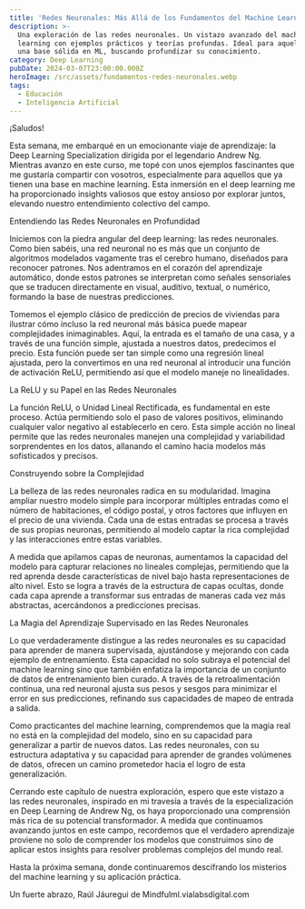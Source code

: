 ```yaml
---
title: 'Redes Neuronales: Más Allá de los Fundamentos del Machine Learning'
description: >-
  Una exploración de las redes neuronales. Un vistazo avanzado del machine
  learning con ejemplos prácticos y teorías profundas. Ideal para aquellos con
  una base sólida en ML, buscando profundizar su conocimiento.
category: Deep Learning
pubDate: 2024-03-07T23:00:00.000Z
heroImage: /src/assets/fundamentos-redes-neuronales.webp
tags:
  - Educación
  - Inteligencia Artificial
---
```


¡Saludos!

Esta semana, me embarqué en un emocionante viaje de aprendizaje: la Deep Learning Specialization dirigida por el legendario Andrew Ng. Mientras avanzo en este curso, me topé con unos ejemplos fascinantes que me gustaría compartir con vosotros, especialmente para aquellos que ya tienen una base en machine learning. Esta inmersión en el deep learning me ha proporcionado insights valiosos que estoy ansioso por explorar juntos, elevando nuestro entendimiento colectivo del campo.

Entendiendo las Redes Neuronales en Profundidad

Iniciemos con la piedra angular del deep learning: las redes neuronales. Como bien sabéis, una red neuronal no es más que un conjunto de algoritmos modelados vagamente tras el cerebro humano, diseñados para reconocer patrones. Nos adentramos en el corazón del aprendizaje automático, donde estos patrones se interpretan como señales sensoriales que se traducen directamente en visual, auditivo, textual, o numérico, formando la base de nuestras predicciones.

Tomemos el ejemplo clásico de predicción de precios de viviendas para ilustrar cómo incluso la red neuronal más básica puede mapear complejidades inimaginables. Aquí, la entrada es el tamaño de una casa, y a través de una función simple, ajustada a nuestros datos, predecimos el precio. Esta función puede ser tan simple como una regresión lineal ajustada, pero la convertimos en una red neuronal al introducir una función de activación ReLU, permitiendo así que el modelo maneje no linealidades.

La ReLU y su Papel en las Redes Neuronales

La función ReLU, o Unidad Lineal Rectificada, es fundamental en este proceso. Actúa permitiendo solo el paso de valores positivos, eliminando cualquier valor negativo al establecerlo en cero. Esta simple acción no lineal permite que las redes neuronales manejen una complejidad y variabilidad sorprendentes en los datos, allanando el camino hacia modelos más sofisticados y precisos.

Construyendo sobre la Complejidad

La belleza de las redes neuronales radica en su modularidad. Imagina ampliar nuestro modelo simple para incorporar múltiples entradas como el número de habitaciones, el código postal, y otros factores que influyen en el precio de una vivienda. Cada una de estas entradas se procesa a través de sus propias neuronas, permitiendo al modelo captar la rica complejidad y las interacciones entre estas variables.

A medida que apilamos capas de neuronas, aumentamos la capacidad del modelo para capturar relaciones no lineales complejas, permitiendo que la red aprenda desde características de nivel bajo hasta representaciones de alto nivel. Esto se logra a través de la estructura de capas ocultas, donde cada capa aprende a transformar sus entradas de maneras cada vez más abstractas, acercándonos a predicciones precisas.

La Magia del Aprendizaje Supervisado en las Redes Neuronales

Lo que verdaderamente distingue a las redes neuronales es su capacidad para aprender de manera supervisada, ajustándose y mejorando con cada ejemplo de entrenamiento. Esta capacidad no solo subraya el potencial del machine learning sino que también enfatiza la importancia de un conjunto de datos de entrenamiento bien curado. A través de la retroalimentación continua, una red neuronal ajusta sus pesos y sesgos para minimizar el error en sus predicciones, refinando sus capacidades de mapeo de entrada a salida.

Como practicantes del machine learning, comprendemos que la magia real no está en la complejidad del modelo, sino en su capacidad para generalizar a partir de nuevos datos. Las redes neuronales, con su estructura adaptativa y su capacidad para aprender de grandes volúmenes de datos, ofrecen un camino prometedor hacia el logro de esta generalización.

Cerrando este capítulo de nuestra exploración, espero que este vistazo a las redes neuronales, inspirado en mi travesía a través de la especialización en Deep Learning de Andrew Ng, os haya proporcionado una comprensión más rica de su potencial transformador. A medida que continuamos avanzando juntos en este campo, recordemos que el verdadero aprendizaje proviene no solo de comprender los modelos que construimos sino de aplicar estos insights para resolver problemas complejos del mundo real.

Hasta la próxima semana, donde continuaremos descifrando los misterios del machine learning y su aplicación práctica.

Un fuerte abrazo,
Raúl Jáuregui de Mindfulml.vialabsdigital.com
